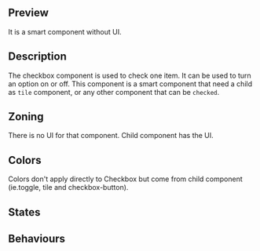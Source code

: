 
## Preview
It is a smart component without UI.

## Description
The checkbox component is used to check one item. It can be used to turn an option on or off.
This component is a smart component that need a child as `tile` component, or any other component
that can be `checked`.

## Zoning
There is no UI for that component. Child component has the UI.

## Colors
Colors don't apply directly to Checkbox but come from child component (ie.toggle, tile and checkbox-button).

## States
<DesignCheckboxStates />

## Behaviours
<DesignCheckboxBehaviours />

